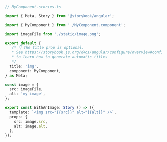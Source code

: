 ```ts
// MyComponent.stories.ts

import { Meta, Story } from '@storybook/angular';

import { MyComponent } from './MyComponent.component';

import imageFile from './static/image.png';

export default {
   /* 👇 The title prop is optional.
   * See https://storybook.js.org/docs/angular/configure/overview#configure-story-loading
   * to learn how to generate automatic titles
   */
  title: 'img',
  component: MyComponent,
} as Meta;

const image = {
  src: imageFile,
  alt: 'my image',
};

export const WithAnImage: Story () => ({
  template: `<img src="{{src}}" alt="{{alt}}" />`,
  props: {
    src: image.src,
    alt: image.alt,
  },
});
```